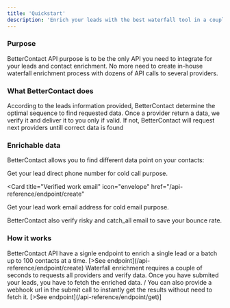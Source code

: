 ```yaml
---
title: 'Quickstart'
description: 'Enrich your leads with the best waterfall tool in a couple of minutes !'
---
```


### Purpose

BetterContact API purpose is to be the only API you need to integrate for your leads and contact enrichment. No more need to create in-house waterfall enrichment process with dozens of API calls to several providers.

### What BetterContact does

<AccordionGroup>

<Accordion icon="1" title="Request providers in relevant sequence">
  According to the leads information provided, BetterContact determine the optimal sequence to find requested data.
</Accordion>
<Accordion icon="2" title="Verify provider data once found">
  Once a provider return a data, we verify it and deliver it to you only if valid.
</Accordion>
<Accordion icon="3" title="Request next providers untill data is verified">
  If not, BetterContact will request next providers untill correct data is found
</Accordion>

</AccordionGroup>

### Enrichable data

BetterContact allows you to find different data point on your contacts:

<CardGroup>

<Card title="Direct phone number" icon="phone" href="/api-reference/endpoint/create">
  Get your lead direct phone number for cold call purpose.
</Card>

<Card
  title="Verified work email"
  icon="envelope"
  href="/api-reference/endpoint/create"
>
   Get your lead work email address for cold email purpose.
</Card>

</CardGroup>

BetterContact also verify risky and catch_all email to save your bounce rate.

### How it works

<AccordionGroup>
  <Accordion icon="upload" title="Submit your lead(s) to enrich">
    BetterContact API have a signle endpoint to enrich a single lead or a batch up to 100 contacts at a time.
    [>See endpoint](/api-reference/endpoint/create)
  </Accordion>
  <Accordion icon="download" title="Fetch results">
    Waterfall enrichment requires a couple of seconds to requests all providers and verify data. Once you have submited your leads, you have to fetch the enriched data. /
    You can also provide a webhook url in the submit call to instantly get the results without need to fetch it.
    [>See endpoint](/api-reference/endpoint/get)]
  </Accordion>
</AccordionGroup>
